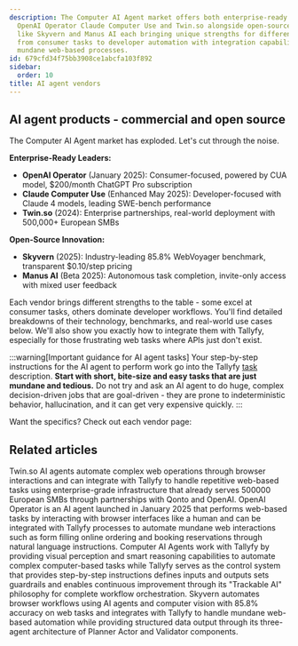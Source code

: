 ```yaml
---
description: The Computer AI Agent market offers both enterprise-ready solutions like
  OpenAI Operator Claude Computer Use and Twin.so alongside open-source alternatives
  like Skyvern and Manus AI each bringing unique strengths for different workflows
  from consumer tasks to developer automation with integration capabilities for handling
  mundane web-based processes.
id: 679cfd34f75bb3908ce1abcfa103f892
sidebar:
  order: 10
title: AI agent vendors
---
```



## AI agent products - commercial and open source

The Computer AI Agent market has exploded. Let's cut through the noise.

**Enterprise-Ready Leaders:**
- **OpenAI Operator** (January 2025): Consumer-focused, powered by CUA model, $200/month ChatGPT Pro subscription
- **Claude Computer Use** (Enhanced May 2025): Developer-focused with Claude 4 models, leading SWE-bench performance
- **Twin.so** (2024): Enterprise partnerships, real-world deployment with 500,000+ European SMBs

**Open-Source Innovation:**
- **Skyvern** (2025): Industry-leading 85.8% WebVoyager benchmark, transparent $0.10/step pricing
- **Manus AI** (Beta 2025): Autonomous task completion, invite-only access with mixed user feedback

Each vendor brings different strengths to the table - some excel at consumer tasks, others dominate developer workflows. You'll find detailed breakdowns of their technology, benchmarks, and real-world use cases below. We'll also show you exactly how to integrate them with Tallyfy, especially for those frustrating web tasks where APIs just don't exist.

:::warning[Important guidance for AI agent tasks]
Your step-by-step instructions for the AI agent to perform work go into the Tallyfy [task](/products/pro/tracking-and-tasks/tasks/) description. **Start with short, bite-size and easy tasks that are just mundane and tedious.** Do not try and ask an AI agent to do huge, complex decision-driven jobs that are goal-driven - they are prone to indeterministic behavior, hallucination, and it can get very expensive quickly.
:::

Want the specifics? Check out each vendor page:


<PageTree />

## Related articles
<CardGrid>
<LinkTitleCard header="<b>Vendors > Twin.so AI agents</b>" href="/products/pro/integrations/computer-ai-agents/vendors/twin/" > Twin.so AI agents automate complex web operations through browser interactions and can integrate with Tallyfy to handle repetitive web-based tasks using enterprise-grade infrastructure that already serves 500000 European SMBs through partnerships with Qonto and OpenAI. </LinkTitleCard>
<LinkTitleCard header="<b>Vendors > OpenAI Operator</b>" href="/products/pro/integrations/computer-ai-agents/vendors/openai-operator/" > OpenAI Operator is an AI agent launched in January 2025 that performs web-based tasks by interacting with browser interfaces like a human and can be integrated with Tallyfy processes to automate mundane web interactions such as form filling online ordering and booking reservations through natural language instructions. </LinkTitleCard>
<LinkTitleCard header="<b>Integrations > Computer AI agents</b>" href="/products/pro/integrations/computer-ai-agents/" > Computer AI Agents work with Tallyfy by providing visual perception and smart reasoning capabilities to automate complex computer-based tasks while Tallyfy serves as the control system that provides step-by-step instructions defines inputs and outputs sets guardrails and enables continuous improvement through its "Trackable AI" philosophy for complete workflow orchestration. </LinkTitleCard>
<LinkTitleCard header="<b>Vendors > Skyvern AI agents</b>" href="/products/pro/integrations/computer-ai-agents/vendors/skyvern/" > Skyvern automates browser workflows using AI agents and computer vision with 85.8% accuracy on web tasks and integrates with Tallyfy to handle mundane web-based automation while providing structured data output through its three-agent architecture of Planner Actor and Validator components. </LinkTitleCard>
</CardGrid>